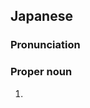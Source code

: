 ==Japanese==
{{ja-kanjitab|はし|た|k2=だ|r=y|yomi=k}}

===Pronunciation===
{{ja-pron|はしだ|y=k}}

===Proper noun===
{{ja-pos|proper|はしだ}}

# {{surname|lang=ja}}